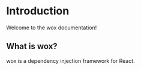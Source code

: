 # Introduction

Welcome to the wox documentation!

## What is wox?

wox is a dependency injection framework for React.
